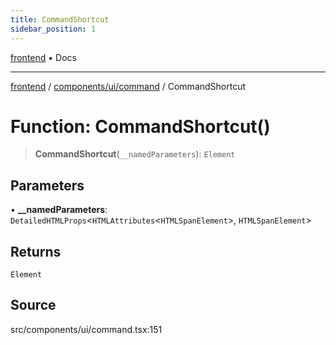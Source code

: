 ```yaml
---
title: CommandShortcut
sidebar_position: 1
---
```


[frontend](../../../..) • Docs

***

[frontend](../../../..) / [components/ui/command](..) / CommandShortcut

# Function: CommandShortcut()

> **CommandShortcut**(`__namedParameters`): `Element`

## Parameters

• **\_\_namedParameters**: `DetailedHTMLProps`\<`HTMLAttributes`\<`HTMLSpanElement`\>, `HTMLSpanElement`\>

## Returns

`Element`

## Source

src/components/ui/command.tsx:151
